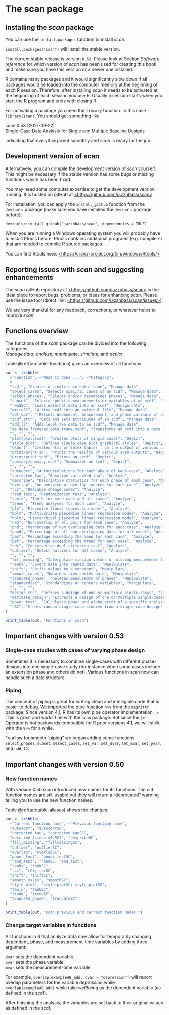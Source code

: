 # The scan package

## Installing the *scan* package

You can use the `install.packages` function to install *scan*.

`install.packages("scan")` will install the stable version.

The current stable release is version `0.53`. Please look at Section *Software reference* for which version of *scan* has been used for creating this book and make sure you have this version or a newer one installed.

R contains many packages and it would significantly slow down if all packages would be loaded into the computer memory at the beginning of each R session. Therefore, after installing *scan* it needs to be activated at the beginning of each session you use R. Usually a session starts when you start the R program and ends with closing R.

For activating a package you need the `library` function. In this case `library(scan)`. You should get something like

scan 0.53 (2021-09-22)\
Single-Case Data Analysis for Single and Multiple Baseline Designs

indicating that everything went smoothly and *scan* is ready for the job.

## Development version of scan

Alternatively, you can compile the development version of *scan* yourself. This might be necessary if the stable version has some bugs or missing functions which has been fixed.

You may need some computer expertise to get the development version running. It is hosted on gitHub at [\<https://github.com/jazznbass/scan\>](https://github.com/jazznbass/scan){.uri}.

For installation, you can apply the `install_github` function from the `devtools` package (make sure you have installed the `devtools` package before):

`devtools::install_github("jazznbass/scan", dependencies = TRUE)`

When you are running a Windows operating system you will probably have to install Rtools before. Rtools contains additional programs (e.g. compilers) that are needed to compile R source packages.

You can find Rtools here: [\<https://cran.r-project.org/bin/windows/Rtools/\>](https://cran.r-project.org/bin/windows/Rtools/){.uri}

## Reporting issues with *scan* and suggesting enhancements

The *scan* gitHub repository at [\<https://github.com/jazznbass/scan\>](https://github.com/jazznbass/scan){.uri} is the ideal place to report bugs, problems, or ideas for enhancing *scan*. Please use the issue tool (direct link: [\<https://github.com/jazznbass/scan/issues\>](https://github.com/jazznbass/scan/issues){.uri}).

We are very thankful for any feedback, corrections, or whatever helps to improve *scan*!

## Functions overview

The functions of the *scan* package can be divided into the following categories:\
*Manage data*, *analyze*, *manipulate*, *simulate*, and *depict*.

Table \@ref(tab:table-functions) gives an overview of all functions.

```r
out <- tribble(
  ~"Function", ~"What it does ...", ~"Category",
  #
  "scdf", "Creates a single-case data-frame", "Manage data",
  "select_cases", "Selects specific cases of an scdf", "Manage data",
  "select_phases", "Selects and/or recombines phases", "Manage data",
  "subset", "Selects specific measurements or variables of an scdf", "Manage data",
  "readSC", "Loads external data into an scdf", "Manage data",
  "writeSC", "Writes scdf into an external file", "Manage data",
  "set_var", "(Re)sets dependent, measurement, and phase variable of an scdf", "Manage data",
  "scdf_attr", "Gets and sets attributes of an scdf", "Manage data",
  "add_l2", "Adds level-two data to an scdf", "Manage data",
  "as.data.frame/as.data.frame.scdf", "Transforms an scdf into a data frame", "Manage data",
  "", "", "",
  "plot/plot.scdf", "Creates plots of single cases", "Depict",
  "style_plot", "Defines single-case plot graphical styles", "Depict",
  "export", "Creates html or latex tables from the output of various can functions", "Depict",
  "print/print.sc", "Prints the results of various scan outputs", "Depict",
  "print/print.scdf", "Prints an scdf", "Depict",
  "summary/summary.scdf", "Summaizes an scdf", "Depict",
  "", "", "",
  "autocorr", "Autocorrelations for each phase of each case", "Analyze",
  "corrected_tau", "Baseline corrected tau", "Analyze",
  "describe", "Descriptive statistics for each phase of each case", "Analyze",
  "overlap", "An overview of overlap indeces for each case", "Analyze",
  "rci", "Reliable change index", "Analyze",
  "rand_test", "Randomization test", "Analyze",
  "tau_u", "Tau-U for each case and all cases", "Analyze",
  "trend", "Trend analyses for each case", "Analyze",
  "plm", "Piecewise linear regression model", "Analyze",
  "mplm", "Multivariate piecewise linear regression model", "Analyze",
  "hplm", "Hierarchical piecewise linear regression model", "Analyze",
  "nap", "Non-overlap of all pairs for each case", "Analyze",
  "pnd", "Percentage of non overlapping data for each case", "Analyze",
  "pand", "Percentage of all non overlapping data for all cases", "Analyze",
  "pem", "Percantage exceeding the mean for each case", "Analyze",
  "pet", "Percentage exceeding the trend for each case", "Analyze",
  "cdc", "Conservative dual-criterion test", "Analyze",
  "outlier", "Detect outliers for all cases", "Analyse",
  "", "", "",
  "fill_missing", "Interpolate missign values or missing measurement times", "Manipulate",
  "ranks", "Covert data into ranked data", "Manipulate",
  "shift", "Shifts values by a constant", "Manipulate",
  "smooth_cases", "Smoothes time series data", "Manipulate",
  "truncate_phase", "Deletes measuremts of phases", "Manipulate",
  "standardize", "Standardizes or centers variables", "Manipulate",
  "", "", "",
  "design_rSC", "Defines a deisgn of one or multiple single-cases", "Simulate",
  "estimate_design", "Extracts a deisgn of one or multiple single-cases from an scdf", "Simulate",
  "power_test", "Calculates power and alpha error of a specific analyzes for a specific single-case design", "Simulate",
  "rSC", "Creats random single-case studies from a single-case design", "Simulate"
)

print_table(out, "Functions in scan")

```

## Important changes with version 0.53

### Single-case studies with cases of varying phase design

Sometimes it is necessary to combine single-cases with different phase-designs into one single-case study (for instance when some cases include an extension phase and others do not). Various functions in scan now can handle such a data structure.

### Piping

The concept of piping is great for writing clean and intelligible code that is easier to debug. We imported the pipe function `%>%` from the `magrittr` package. Since version 4.1, R has its own pipe operator implementation `|>`. This is great and works fine with the `scan` package. But since the `|>` Operator is not backwards compatible for R prior versions 4.1, we will stick with the `%>%` for a while.

To allow for smooth "piping" we began adding some functions `select_phases`, `subset`, `select_cases`, `set_var`, `set_dvar`, `set_mvar`, `set_pvar`, and `add_l2`.

## Important changes with version 0.50

### New function names

With version 0.50 scan introduced new names for its functions. The old function names are still usable but they will return a "deprecated" warning telling you to use the new function names.

Table \@ref(tab:table-aliases) shows the changes.

```r
out <- tribble(
  ~"Current function name", ~"Previous function name",
  "autocorr", "autocorrSC",
  "corrected_tau", "corrected_tauSC",
  "describe [since v0.52]", "describeSC",
  "fill_missing", "fillmissingSC",
  "outlier", "outlierSC",
  "overlap", "overlapSC",
  "power_test", "power_testSC",
  "rand_test", "randSC; rand.test",
  "ranks", "rankSC",
  "rci", "rCi; rciSC",
  "shift", "shiftSC",
  "smooth_cases", "smoothSC",
  "style_plot", "style.plotSC; style_plotSC",
  "tau_u", "tauUSC",
  "trend", "trendSC",
  "truncate_phase", "truncateSC"
)

print_table(out, "scan previous and current function names.")

```

### Change target variables in functions

All functions in R that analyze data now allow for temporarily changing dependent, phase, and measurement-time variables by adding three argument:

`dvar` sets the dependent variable.\
`pvar` sets the phase variable.\
`mvar` sets the measurement-time variable.

For example, `overlap(exampleAB_add, dvar = "depression")` will report overlap parameters for the variable *depression* while `overlap(exampleAB_add)` while take *wellbeing* as the dependent variable (as defined in the scdf).

After finishing the analysis, the variables are set back to their original values as defined in the scdf.
